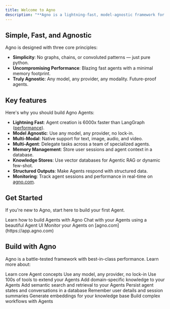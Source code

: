 ```yaml
---
title: Welcome to Agno
description: "**Agno is a lightning-fast, model-agnostic framework for building Agents.**"
---
```


## Simple, Fast, and Agnostic

Agno is designed with three core principles:

- **Simplicity**: No graphs, chains, or convoluted patterns — just pure python.
- **Uncompromising Performance**: Blazing fast agents with a minimal memory footprint.
- **Truly Agnostic**: Any model, any provider, any modality. Future-proof agents.

## Key features

Here's why you should build Agno Agents:

- **Lightning Fast**: Agent creation is 6000x faster than LangGraph ([performance](#performance)).
- **Model Agnostic**: Use any model, any provider, no lock-in.
- **Multi-Modal**: Native support for text, image, audio, and video.
- **Multi-Agent**: Delegate tasks across a team of specialized agents.
- **Memory Management**: Store user sessions and agent context in a database.
- **Knowledge Stores**: Use vector databases for Agentic RAG or dynamic few-shot.
- **Structured Outputs**: Make Agents respond with structured data.
- **Monitoring**: Track agent sessions and performance in real-time on [agno.com](https://app.agno.com).

## Get Started

If you're new to Agno, start here to build your first Agent.

<CardGroup cols={3}>
  <Card title="Build your first Agent"  icon="user-astronaut" iconType="duotone" href="/agents">
    Learn how to build Agents with Agno
  </Card>
  <Card title="Agent Playground" icon="comment-dots" iconType="duotone" href="/playground">
    Chat with your Agents using a beautiful Agent UI
  </Card>
  <Card title="Agent Observability" icon="rocket-launch" iconType="duotone" href="/monitoring">
    Monitor your Agents on [agno.com](https://app.agno.com)
  </Card>
</CardGroup>

## Build with Agno

Agno is a battle-tested framework with best-in-class performance. Learn more about:

<CardGroup cols={3}>
  <Card title="Agents"  icon="user-astronaut" iconType="duotone" href="/agents">
    Learn core Agent concepts
  </Card>
  <Card title="Models"  icon="microchip" iconType="duotone" href="/models">
    Use any model, any provider, no lock-in
  </Card>
  <Card title="Tools" icon="screwdriver-wrench" iconType="duotone" href="/tools">
    Use 100s of tools to extend your Agents
  </Card>
  <Card title="Knowledge"  icon="brain" iconType="duotone" href="/knowledge">
    Add domain-specific knowledge to your Agents
  </Card>
  <Card title="Vector Databases"  icon="spider-web" iconType="duotone" href="/vectordb">
    Add semantic search and retrieval to your Agents
  </Card>
  <Card title="Storage" icon="database" iconType="duotone" href="/storage">
    Persist agent states and conversations in a database
  </Card>
  <Card title="Memory" icon="lightbulb" iconType="duotone" href="/memory">
    Remember user details and session summaries
  </Card>
  <Card title="Embeddings" icon="network-wired" iconType="duotone" href="/embeddings">
    Generate embeddings for your knowledge base
  </Card>
  <Card title="Workflows" icon="diagram-project" iconType="duotone" href="/workflows">
    Build complex workflows with Agents
  </Card>
</CardGroup>
